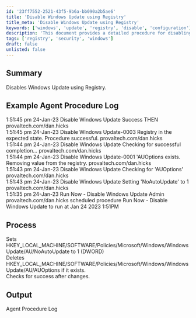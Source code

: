 ```yaml
---
id: '23ff7552-2521-43f5-9b6a-bb090a2b5ae6'
title: 'Disable Windows Update using Registry'
title_meta: 'Disable Windows Update using Registry'
keywords: ['windows', 'update', 'registry', 'disable', 'configuration']
description: 'This document provides a detailed procedure for disabling Windows Update through registry modifications. It includes example logs from the agent procedure, outlining the steps taken to change registry settings and verify success.'
tags: ['registry', 'security', 'windows']
draft: false
unlisted: false
---
```

## Summary

Disables Windows Update using Registry.

## Example Agent Procedure Log

1:51:45 pm 24-Jan-23   Disable Windows Update   Success THEN   provaltech.com/dan.hicks  
1:51:45 pm 24-Jan-23   Disable Windows Update-0003   Registry in the expected state. Procedure successful.   provaltech.com/dan.hicks  
1:51:44 pm 24-Jan-23   Disable Windows Update   Checking for successful completion...   provaltech.com/dan.hicks  
1:51:44 pm 24-Jan-23   Disable Windows Update-0001   'AUOptions exists. Removing value from the registry.   provaltech.com/dan.hicks  
1:51:43 pm 24-Jan-23   Disable Windows Update   Checking for 'AUOptions'   provaltech.com/dan.hicks  
1:51:43 pm 24-Jan-23   Disable Windows Update   Setting 'NoAutoUpdate' to 1   provaltech.com/dan.hicks  
1:51:35 pm 24-Jan-23   Run Now - Disable Windows Update   Admin provaltech.com/dan.hicks scheduled procedure Run Now - Disable Windows Update to run at Jan 24 2023 1:51PM  

## Process

Sets HKEY_LOCAL_MACHINE/SOFTWARE/Policies/Microsoft/Windows/WindowsUpdate/AU/NoAutoUpdate to 1 (DWORD)  
Deletes HKEY_LOCAL_MACHINE/SOFTWARE/Policies/Microsoft/Windows/WindowsUpdate/AU/AUOptions if it exists.  
Checks for success after changes.  

## Output

Agent Procedure Log  












